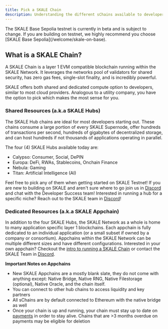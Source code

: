 ```yaml
---
title: Pick a SKALE Chain
description: Understanding the different sChains available to developers
---
```



<Aside type="note">
The SKALE Base Sepolia testnet is currently in beta and is subject to change. If you are building on testnet, we highly recommend you choose [SKALE Base Sepolia](/welcome/skale-on-base).
</Aside>

## What is a SKALE Chain?

A SKALE Chain is a layer 1 EVM compatible blockchain running within the SKALE Network. It leverages the networks pool of validators for shared security, has zero gas fees, single-slot finality, and is incredibly powerful.

SKALE offers both shared and dedicated compute option to developers, similar to most cloud providers. Analogous to a utility company, you have the option to pick which makes the most sense for you.

### Shared Resources (a.k.a SKALE Hubs)

The SKALE Hub chains are ideal for most developers starting out. These chains consume a large portion of every SKALE Supernode, offer hundreds of transactions per second, hundreds of gigabytes of decentralized storage, and can host hundreds if not thousands of applications operating in parallel.

The four (4) SKALE Hubs available today are:

- Calypso: Consumer, Social, DePIN
- Europa: DeFi, RWAs, Stablecoins, Onchain Finance
- Nebula: Gaming
- Titan: Artificial Intelligence (AI)

Feel free to pick any of them when getting started on SKALE Testnet! If you are new to building on SKALE and aren't sure where to go
join us in [Discord](https://discord.gg/skale) and chat with the Developer Success team! Interested in running a hub for a specific niche?
Reach out to the SKALE team in [Discord](https://discord.gg/skale)!

### Dedicated Resources (a.k.a SKALE Appchain)

In addition to the four SKALE Hubs, the SKALE Network as a whole is home to many application specific layer 1 blockchains.
Each appchain is fully dedicated to an individual application (or a small subset if owned by a company or consortium). Appchains
within the SKALE Network can be multiple different sizes and have different configurations. Interested in your own appchain? 
Checkout the [intro to running a SKALE Chain](/run-a-skale-chain/intro-to-schains) or contact the SKALE Team in [Discord](https://discord.gg/skale).

**Important Notes on Appchains**
- New SKALE Appchains are a mostly blank slate, they do not come with anything except: Native Bridge, Native RNG, Native Filestorage (optional), Native Oracle, and the chain itself.
- You can connect to other hub chains to access liquidity and key partners
- All sChains are by default connected to Ethereum with the native bridge as well
- Once your chain is up and running, your chain must stay up to date on [payments](/run-a-skale-chain/pricing-and-payments) in order to stay alive. Chains
that are >3 months overdue on payments may be eligible for deletion
